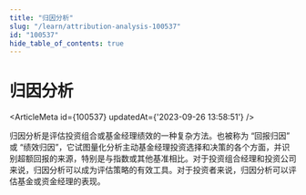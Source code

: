 ```yaml
---
title: "归因分析"
slug: "/learn/attribution-analysis-100537"
id: "100537"
hide_table_of_contents: true
---
```



# 归因分析

<ArticleMeta id={100537} updatedAt={'2023-09-26 13:58:51'} />
<div className='border-solid border-b border-t-0 my-4 border-[var(--ifm-color-gray-300)]' />

归因分析是评估投资组合或基金经理绩效的一种复杂方法。也被称为 “回报归因” 或 “绩效归因”，它试图量化分析主动基金经理投资选择和决策的各个方面，并识别超额回报的来源，特别是与指数或其他基准相比。对于投资组合经理和投资公司来说，归因分析可以成为评估策略的有效工具。对于投资者来说，归因分析可以评估基金或资金经理的表现。
